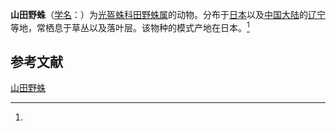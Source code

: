 {{Speciesbox
| name = 山田野蛛
| status = 
| status_system = 
| image = 
| genus = Agroeca
| species = montata
| authority = (Hayashi, 1986)<ref name='id14195'>{{cite web| url =http://www.bioinfo.cn/db05/BjdwSpecies.php?action=view&id=14195| title =山田野蛛| work =《中国动物物种编目数据库》| publisher =中国科学院微生物研究所| author =中国科学院动物研究所| accessdate =2009-04-28| deadurl =yes| archiveurl =https://web.archive.org/web/20160305035334/http://www.bioinfo.cn/db05/BjdwSpecies.php?action=view&id=14195| archivedate =2016-03-05}}</ref>
}}

'''山田野蛛'''（[[学名|学名]]：{{lang|la|''Agroeca montata''}}）为[[光盔蛛科|光盔蛛科]][[田野蛛属|田野蛛属]]的动物。分布于[[日本|日本]]以及[[中国大陆|中国大陆]]的[[辽宁|辽宁]]等地，常栖息于草丛以及落叶层。该物种的模式产地在日本。<ref name='id14195'/>

== 参考文献 ==
{{reflist}}

{{Wikispecies|Agroeca montata}}

[[Category:田野蛛属|山田野蛛]]


{{蜘蛛小作品}}